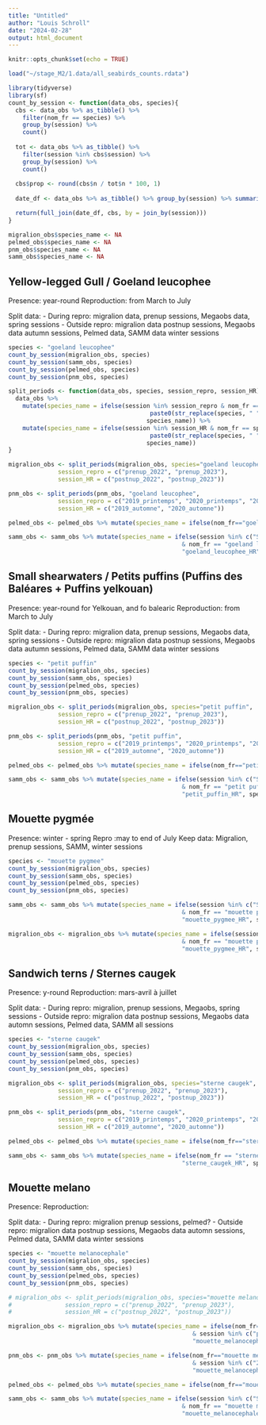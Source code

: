 ---
title: "Untitled"
author: "Louis Schroll"
date: "2024-02-28"
output: html_document
---

```{r setup, include=FALSE}
knitr::opts_chunk$set(echo = TRUE)
```

```{r}
load("~/stage_M2/1.data/all_seabirds_counts.rdata")
```


```{r}
library(tidyverse)
library(sf)
count_by_session <- function(data_obs, species){
  cbs <- data_obs %>% as_tibble() %>% 
    filter(nom_fr == species) %>% 
    group_by(session) %>% 
    count()
  
  tot <- data_obs %>% as_tibble() %>% 
    filter(session %in% cbs$session) %>% 
    group_by(session) %>% 
    count()
  
  cbs$prop <- round(cbs$n / tot$n * 100, 1)
  
  date_df <- data_obs %>% as_tibble() %>% group_by(session) %>% summarise(begin = min(date), end = max(date))

  return(full_join(date_df, cbs, by = join_by(session)))
}

migralion_obs$species_name <- NA
pelmed_obs$species_name <- NA
pnm_obs$species_name <- NA
samm_obs$species_name <- NA
```

## Yellow-legged Gull / Goeland leucophee

Presence: year-round 
Reproduction: from March to July

Split data:
  - During repro: migralion data, prenup sessions, Megaobs data, spring sessions
  - Outside repro: migralion data postnup sessions, Megaobs data autumn sessions, Pelmed data, SAMM data winter sessions

```{r}
species <- "goeland leucophee"
count_by_session(migralion_obs, species)
count_by_session(samm_obs, species)
count_by_session(pelmed_obs, species)
count_by_session(pnm_obs, species)
```

```{r}
split_periods <- function(data_obs, species, session_repro, session_HR){
  data_obs %>% 
    mutate(species_name = ifelse(session %in% session_repro & nom_fr == species, 
                                        paste0(str_replace(species, " ", "_"), "_R"),
                                       species_name)) %>% 
    mutate(species_name = ifelse(session %in% session_HR & nom_fr == species, 
                                        paste0(str_replace(species, " ", "_"), "_HR"),
                                       species_name))
}

migralion_obs <- split_periods(migralion_obs, species="goeland leucophee", 
              session_repro = c("prenup_2022", "prenup_2023"), 
              session_HR = c("postnup_2022", "postnup_2023"))

pnm_obs <- split_periods(pnm_obs, "goeland leucophee", 
              session_repro = c("2019_printemps", "2020_printemps", "2021_printemps"), 
              session_HR = c("2019_automne", "2020_automne"))

pelmed_obs <- pelmed_obs %>% mutate(species_name = ifelse(nom_fr=="goeland leucophee", "goeland_leucophee_HR", species_name))

samm_obs <- samm_obs %>% mutate(species_name = ifelse(session %in% c("SAMM_1(1winter)", "SAMM_2(1winter)") 
                                                 & nom_fr == "goeland leucophee",
                                                 "goeland_leucophee_HR", species_name))
```


## Small shearwaters / Petits puffins (Puffins des Baléares + Puffins yelkouan)

Presence: year-round for Yelkouan, and fo balearic
Reproduction: from March to July

Split data:
  - During repro: migralion data, prenup sessions, Megaobs data, spring sessions
  - Outside repro: migralion data postnup sessions, Megaobs data autumn sessions, Pelmed data, SAMM data winter sessions

```{r}
species <- "petit puffin"
count_by_session(migralion_obs, species)
count_by_session(samm_obs, species)
count_by_session(pelmed_obs, species)
count_by_session(pnm_obs, species)
```

```{r}
migralion_obs <- split_periods(migralion_obs, species="petit puffin", 
              session_repro = c("prenup_2022", "prenup_2023"), 
              session_HR = c("postnup_2022", "postnup_2023"))

pnm_obs <- split_periods(pnm_obs, "petit puffin", 
              session_repro = c("2019_printemps", "2020_printemps", "2021_printemps"), 
              session_HR = c("2019_automne", "2020_automne"))

pelmed_obs <- pelmed_obs %>% mutate(species_name = ifelse(nom_fr=="petit puffin", "petit_puffin_HR", species_name))

samm_obs <- samm_obs %>% mutate(species_name = ifelse(session %in% c("SAMM_1(1winter)", "SAMM_2(1winter)") 
                                                 & nom_fr == "petit puffin",
                                                 "petit_puffin_HR", species_name))
```


## Mouette pygmée

Presence: winter - spring
Repro :may to end of July
Keep data: Migralion, prenup sessions, SAMM, winter sessions

```{r}
species <- "mouette pygmee"
count_by_session(migralion_obs, species)
count_by_session(samm_obs, species)
count_by_session(pelmed_obs, species)
count_by_session(pnm_obs, species)
```

```{r}
samm_obs <- samm_obs %>% mutate(species_name = ifelse(session %in% c("SAMM_1(1winter)", "SAMM_2(1winter)") 
                                                 & nom_fr == "mouette pygmee",
                                                 "mouette_pygmee_HR", species_name))

migralion_obs <- migralion_obs %>% mutate(species_name = ifelse(session %in% c("prenup_2022", "prenup_2023") 
                                                 & nom_fr == "mouette pygmee",
                                                 "mouette_pygmee_HR", species_name))
```


## Sandwich terns / Sternes caugek

Presence: y-round
Reproduction: mars-avril à juillet

Split data:
  - During repro: migralion, prenup sessions, Megaobs, spring sessions
  - Outside repro: migralion data postnup sessions, Megaobs data automn sessions, Pelmed data, SAMM all sessions

```{r}
species <- "sterne caugek"
count_by_session(migralion_obs, species)
count_by_session(samm_obs, species)
count_by_session(pelmed_obs, species)
count_by_session(pnm_obs, species)
```

```{r}
migralion_obs <- split_periods(migralion_obs, species="sterne caugek", 
              session_repro = c("prenup_2022", "prenup_2023"), 
              session_HR = c("postnup_2022", "postnup_2023"))

pnm_obs <- split_periods(pnm_obs, "sterne caugek", 
              session_repro = c("2019_printemps", "2020_printemps", "2021_printemps"), 
              session_HR = c("2019_automne", "2020_automne"))

pelmed_obs <- pelmed_obs %>% mutate(species_name = ifelse(nom_fr=="sterne caugek", "sterne_caugek_HR", species_name))

samm_obs <- samm_obs %>% mutate(species_name = ifelse(nom_fr == "sterne caugek",
                                                 "sterne_caugek_HR", species_name))
```


## Mouette melano

Presence: 
Reproduction: 

Split data:
  - During repro: migralion prenup sessions, pelmed?
  - Outside repro: migralion data postnup sessions, Megaobs data automn sessions, Pelmed data, SAMM data winter sessions

```{r}
species <- "mouette melanocephale"
count_by_session(migralion_obs, species)
count_by_session(samm_obs, species)
count_by_session(pelmed_obs, species)
count_by_session(pnm_obs, species)
```


```{r}
# migralion_obs <- split_periods(migralion_obs, species="mouette melanocephale", 
#               session_repro = c("prenup_2022", "prenup_2023"), 
#               session_HR = c("postnup_2022", "postnup_2023"))

migralion_obs <- migralion_obs %>% mutate(species_name = ifelse(nom_fr=="mouette melanocephale" 
                                                    & session %in% c("postnup_2022", "postnup_2023"), 
                                                    "mouette_melanocephale_HR", species_name))

pnm_obs <- pnm_obs %>% mutate(species_name = ifelse(nom_fr=="mouette melanocephale" 
                                                    & session %in% c("2019_automne", "2020_automne"), 
                                                    "mouette_melanocephale_HR", species_name))

pelmed_obs <- pelmed_obs %>% mutate(species_name = ifelse(nom_fr=="mouette melanocephale", "mouette_melanocephale_HR", species_name))

samm_obs <- samm_obs %>% mutate(species_name = ifelse(session %in% c("SAMM_1(1winter)", "SAMM_2(1winter)") 
                                                 & nom_fr == "mouette melanocephale",
                                                 "mouette_melanocephale_HR", species_name))
```